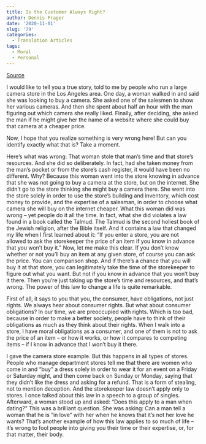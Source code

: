 ```yaml
---
title: Is the Customer Always Right?
author: Dennis Prager
date: '2020-11-01'
slug: '79'
categories:
  - Translation Articles
tags:
  - Moral
  - Personal
---
```


[Source](https://www.youtube.com/watch?v=AEMd6NDT5Z8)

I would like to tell you a true story, told to me by people who run a large camera store in the Los Angeles area. One day, a woman walked in and said she was looking to buy a camera. She asked one of the salesmen to show her various cameras. And then she spent about half an hour with the man figuring out which camera she really liked.
Finally, after deciding, she asked the man if he might give her the name of a website where she could buy that camera at a cheaper price.

Now, I hope that you realize something is very wrong here! But can you identify exactly what that is? Take a moment.

Here’s what was wrong: That woman stole that man's time and that store’s resources. And she did so deliberately. In fact, had she taken money from the man’s pocket or from the store's cash register, it would have been no different.
Why? Because this woman went into the store knowing in advance that she was not going to buy a camera at the store, but on the internet. She didn’t go to the store thinking she might buy a camera there. She went into the store solely in order to use the store’s building and inventory, which cost money to provide, and the expertise of a salesman, in order to choose what camera she will buy on the internet cheaper. What this woman did was wrong – yet people do it all the time. In fact, what she did violates a law found in a book called the Talmud. The Talmud is the second holiest book of the Jewish religion, after the Bible itself. And it contains a law that changed my life when I first learned about it: “If you enter a store, you are not allowed to ask the storekeeper the price of an item if you know in advance that you won't buy it.” Now, let me make this clear. If you don't know whether or not you'll buy an item at any given store, of course you can ask the price. You can comparison shop. And if there's a chance that you will buy it at that store, you can legitimately take the time of the storekeeper to figure out what you want. But not if you know in advance that you won't buy it there. Then you're just taking up the store’s time and resources, and that's wrong. The power of this law to change a life is quite remarkable.

First of all, it says to you that you, the consumer, have obligations, not just rights. We always hear about consumer rights. But what about consumer obligations? In our time, we are preoccupied with rights. Which is too bad, because in order to make a better society, people have to think of their obligations as much as they think about their rights. When I walk into a store, I have moral obligations as a consumer, and one of them is not to ask the price of an item -- or how it works, or how it compares to competing items -- if I know in advance that I won't buy it there.

I gave the camera store example. But this happens in all types of stores. People who manage department stores tell me that there are women who come in and “buy” a dress solely in order to wear it for an event on a Friday or Saturday night, and then come back on Sunday or Monday, saying that they didn't like the dress and asking for a refund. That is a form of stealing, not to mention deception. And the storekeeper law doesn’t apply only to stores.
I once talked about this law in a speech to a group of singles. Afterward, a woman stood up and asked: “Does this apply to a man when dating?” This was a brilliant question. She was asking: Can a man tell a woman that he is “in love” with her when he knows that it’s not her love he wants? That’s another example of how this law applies to so much of life -- it’s wrong to fool people into giving you their time or their expertise, or, for that matter, their body.